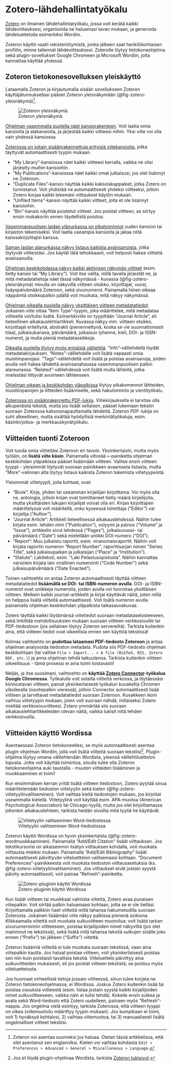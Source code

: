 # Zotero-lähdehallintatyökalu {#sec-zotero-lähdehallintatyökalu}

[Zotero](https://www.zotero.org/) on ilmainen lähdehallintatyökalu, jossa voit kerätä kaikki lähdeviittauksesi, organisoida ne haluamasi tavan mukaan, ja generoida lähdeluetteloita esimerkiksi Wordiin.

Zoteron käyttö vaatii rekisteröitymistä, jonka jälkeen saat henkilökohtaisen profiilin, minne tallennat lähdeviittauksesi. Zoterolle löytyy tietokoneohjelma sekä plugin-sovellukset Google Chromeen ja Microsoft Wordiin, joita kannattaa käyttää yhdessä.

## Zoteron tietokonesovelluksen yleiskäyttö {#sec-zoteron-tietokonesovelluksen-yleiskäyttö}

Lataamalla Zoteron ja kirjautumalla sisään sovellukseen Zoteron käyttäjätunnuksellasi pääset Zoteron yleisnäkymään (@fig-zotero-yleisnäkymä)[^zotero-1].

[^zotero-1]: Zoteron voi asentaa suomeksi jos haluaa. Oletan tässä artikkelissa, että olet asentanut sen englanniksi. Kielen voi vaihtaa kohdasta `Edit > Preferences > Advanced > General > Miscellaneous > Language`.

![Zoteron yleisnäkymä.](pics/zotero_yleisnäkymä.png){#fig-zotero-yleisnäkymä fig-alt="Kuvakaappaus Zoteron tietokoneohjelman yleisnäkymästä. Kuvassa vasemmalla laidalla on suuri kansiorakenne, keskellä on useita viittauksia, ja oikealla näkyy yhden esimerkkiviittauksen metadatatiedot."}

[Ohjelman vasemmalla puolella näet kansiorakenteen]{.underline}. Voit laatia omia kansioita ja alakansioita, ja järjestää kaikki viitteesi niihin. Yksi viite voi olla vain yhdessä kansiossa.

[Zoterossa on joitain sisäänrakennettuja erityisiä viitekansioita]{.underline}, jotka täyttyvät automaattisesti tyypin mukaan.

-   "My Library"-kansiossa näet kaikki viitteesi kerralla, vaikka ne olisi järjestty muihin kansioihin.
-   "My Publications"-kansiossa näet kaikki omat julkaisusi, jos olet lisännyt ne Zoteroon.
-   "Duplicate Files"-kansio näyttää kaikki kaksoiskappaleet, jotka Zotero on tunnistanut. Voit yhdistää ne automaattisesti yhdeksi viitteeksi, jolloin Zotero korjaa kaikki tekemäsi viittaukset käytön mukaan.
-   "Unfiled Items"-kansio näyttää kaikki viitteet, joita et ole lisännyt kansioihin.
-   "Bin"-kansio näyttää poistetut viitteet. Jos poistat viitteen, se siirtyy ensin roskakoriin ennen täydellistä poistoa.

[Vasemmanpuolisen laidan ylänurkassa on pikatoiminnot]{.underline} uuden kansion tai kirjaston tekemiseksi. Voit laatia useampia kansioita ja jakaa niitä kanssakirjoittajisi kanssa.

[Saman laidan alanurkassa näkyy listaus kaikista avainsanoista]{.underline}, jotka löytyvät viitteistäsi. Jos käytät tätä tehokkaasti, voit helposti hakea viitteitä avainsanoilla.

[Ohjelman keskikohdassa näkyy kaikki aktiivisen näkymän viitteet]{.underline} (esim. tietty kansio tai "My Library"). Voit itse valita, millä tavalla järjestät ne, ja mitä metadatatietoja näet tässä näkymässä - kuvassa (@fig-zotero-yleisnäkymä) minulla on näkyvillä viitteen otsikko, kirjoittajat, vuosi, lisäyspäivämäärä Zoteroon, sekä sivunumerot. Painamalla hiiren oikeaa näppäintä otsikkopalkin päällä voit muokata, mitä näkyy näkymässä.

[Ohjelman oikealla puolella näkyy yksittäisen viitteen metadatatiedot]{.underline}. Jokainen viite ottaa "Item Type"-tyypin, joka määrittelee, mitä metadataa viitteelle voi/tulisi lisätä. Esimerkkiviite on tyypiltään "Journal Article", eli tieteellinen aikakauslehtiartikkeli. Kuvassa näkyy mm. viitteen otsikko, kirjoittajat eriteltynä, abstrakti (pienennettynä, koska se vie suunnattomasti tilaa), julkaisukanava, päivämäärä, julkaisun lyhenne, kieli, DOI- ja ISSN-numerot, ja muita pieniä metadataseikkoja.

[Oikealla puolella löytyy myös erinäisiä välilehtiä]{.underline}. "Info"-välilehdellä löydät metadatakirjauksen. "Notes"-välilehdelle voit lisätä vapaasti omia muistiinpanojasi. "Tags"-välilehdellä voit lisätä ja poistaa avainsanoja, joiden avulla voit hakea lähdettä avainsanahaussa vasemmanpuolisen palkin alareunassa. "Related"-välilehdessä voit lisätä muita lähteitä, jotka mielestäsi liittyvät avoimeen lähteeseen.

[Ohjelman oikean ja keskikohdan yläpalkissa]{.underline} löytyy pikakomennot lähteiden, muistiinpanojen ja liitteiden lisäämiselle, sekä hakutoiminto ja vientityökalu.

[Zoterossa on sisäänrakennettu PDF-lukija]{.underline}. Viitekirjauksella ei tarvitse olla alkuperäistä tekstiä, mutta jos lisäät sellaisen, pääset lukemaan tekstin suoraan Zoterossa kaksoisnapauttamalla lähdettä. Zoteron PDF-lukija on suht alkeellinen, mutta sisältää hyödyllisiä merkintätyökaluja, esim. käsinkirjoitus- ja merkkauskynätyökalu.

## Viitteiden tuonti Zoteroon {#sec-viitteiden-tuonti-zoteroon}

Voit tuoda omia viitteitäsi Zoteroon eri tavoin. Yksinkertaisin, mutta myös työläin, on **lisätä viite käsin**. Painamalla vihreää `+`-painiketta ohjelman keskikohdan yläpalkissa pääset lisäämään viitteen. Valitse ensin viitteen tyyppi - yleisimmät löytyvät suoraan painikkeen avaamasta listasta, mutta "More"-valinnan alta löytyy listaus kaikista Zoteron tukemista viitetyypeistä.

Yleisimmät viitetyypit, joita kohtaat, ovat:

-   "Book": Kirja, yhden tai useamman kirjailijan kirjoittama. Voi myös olla ns. antologia, jolloin kirjan ovat toimittaneet tietty määrä kirjailijoita, mutta yksittäisten lukujen kirjailijat voivat olla eri. Kirjan kirjoittajien määrittelyssä voit määritellä, onko kyseessä toimittaja ("Editor") vai kirjailija ("Author").
-   "Journal Article": Artikkeli tieteellisessä aikakauslehdessä. Näihin tulee kirjata esim. lehden nimi ("Publication"), volyymi ja painos ("Volume" ja "Issue"), artikkelin sivut lehdessä ("Pages"), julkaisuvuosi- tai päivämäärä ("Date") sekä mielellään uniikki DOI-numero ("DOI").
-   "Report": Muu julkaistu raportti, esim. viranomaisraportit. Näihin voit kirjata raportin numeron "Report Number", raporttisarjan nimen "Series Title", sekä julkaisupaikan ja julkaisijan ("Place" ja "Institution").
-   "Statute": Lakiteksti, esim. "Laki Pelastusopistosta". Näihin kannattaa varsinkin kirjata lain virallinen numerointi ("Code Number") sekä julkaisupäivämäärä ("Date Enacted").

Toinen vaihtoehto on antaa Zoteron automaattisesti täyttää viitteen metadatatiedot **lisäämällä se DOI- tai ISBN-numeron avulla**. DOI- ja ISBN-numerot ovat uniikkeja numeroita, joiden avulla voi tunnistaa yksittäisen viitteen. Melkein kaikki journal-artikkelit ja kirjat käyttävät näitä, joten niillä on helppoa lisätä viitteitä automaattisesti. Voit lisätä numeron avulla painamalla ohjelman keskikohdan yläpalkista taikasauvakuvaa.

Zotero täyttää kaikki löytämänsä viitetiedot suoraan metadataselosteeseen, sekä linkittää mahdollisuuksien mukaan suoraan viitteen verkkosivuille tai PDF-tiedostoon (jos sellainen löytyy Zoteron servereiltä). Tarkista kuitenkin aina, että viitteen tiedot ovat oikeellisia ennen sen käyttöä tekstissä!

Kolmas vaihtoehto on **pudottaa lataamasi PDF-tiedosto Zoteroon** ja antaa ohjelman analysoida tiedoston metadata. Pudota siis PDF-tiedosto ohjelman keskikohtaan (tai valitse `File > Import... > A file (BibTeX, RIS, Zotero RDF, etc.)`) ja anna ohjelman tehdä taikuutensa. Tarkista kuitenkin viitteen oikeellisuus - tämä prosessi ei aina toimi loistavasti!

Neljäs, ja itse suosimani, vaihtoehto on **käyttää [Zotero Connector](https://chrome.google.com/webstore/detail/zotero-connector/ekhagklcjbdpajgpjgmbionohlpdbjgc)-työkalua Google Chromessa**. Työkalulla voit selailla viitteitä verkossa, ja löytäessäsi kiinnostavan viitteen, painat yksinkertaisesti työkalun kuvaketta Chromen yläoikealla (osoitepalkin vieressä), jolloin Connector automaattisesti lisää viitteen ja tarvittavat metadatatiedot suoraan Zoteroon. Kuvakkeen ikoni vaihtuu viitetyypin mukaan, joten voit suoraan nähdä, millaiseksi Zotero mieltää verkkosivuviitteesi. Zotero ymmärtää siis suoraan aikakauslehtiartikkeleiden olevan näitä, vaikka lukisit niitä lehden verkkosivuilla.

## Viitteiden käyttö Wordissa {#sec-viitteiden-käyttö-wordissa}

Asentaessasi Zoteron tietokoneellesi, se myös automaattisesti asentaa plugin-ohjelman Wordiin, jolla voit lisätä viitteitä suoraan tekstiisi[^zotero-2]. Plugin-ohjelma löytyy omana välilehtenään Wordista, yleensä välilehtiluettelon lopusta. Jotta voit käyttää toimintoa, sinulla tulee olla Zoteron tietokoneohjelma auki taustalla - muuten viitteiden lisääminen ja muokkaaminen ei toimi!

[^zotero-2]: Jos et löydä plugin-ohjelmaa Wordista, tarkista [Zoteron tukisivut](https://www.zotero.org/support/word_processor_plugin_installation).

Kun ensimmäisen kerran yrität lisätä viitteen tiedostoon, Zotero pyytää sinua määrittelemään tiedoston viitetyylin sekä kielen (@fig-zotero-viitetyylinvalitseminen). Voit vaihtaa kieliä tiedostojen mukaan, jos kirjoitat useammalla kielellä. Viitetyylinä voit käyttää esim. APA-muotoa (American Psychological Association) tai Chicago-tyyliä, mutta jos olet kirjoittamassa johonkin aikakauslehteen, tarkista heidän sivuilta mitä tyyliä he käyttävät.

![Viitetyylin valitseminen Word-tiedostossa](pics/zotero_viitetyylinvalitseminen.png){#fig-zotero-viitetyylinvalitseminen fig-alt="Kuvakaappaus Zoteron viitetyylin valitsemisen ikkunasta. Valittuna viitetyylinä on APA-muoto, ja kielenä on englanti."}

Zoteron käyttö Wordissa on hyvin yksinkertaista (@fig-zotero-wordmuokkaaminen). Painamalla "Add/Edit Citation" lisäät viittauksen. Jos tekstikursorisi on aikaisemmin lisätyn viittauksen kohdalla, voit muokata viittausta mielesi mukaan. Painamalla "Add/Edit Bibliography" lisäät automaattisesti päivittyvän viiteluettelon valitsemaasi kohtaan. "Document Preferences"-painikkeesta voit muokata tiedoston viittausasetuksia (ks. @fig-zotero-viitetyylinvalitseminen). Jos viittaukset eivät jostain syystä päivity automaattisesti, voit painaa "Refresh"-painiketta.

![Zotero-pluginin käyttö Wordissa](pics/zotero_wordmuokkaaminen.png){#fig-zotero-wordmuokkaaminen fig-alt="Kuvakaappaus Word-tiedostossa. Ohjelmassa on auki Zotero-välilehti sekä Zoteron punainen viitteiden lisäämisen palkki. Palkilla on auki viitteen muokkausikkuna. Tiedostossa on kaksi sulkuviitettä, sekä vielä tyhjä viite."}

Kun lisäät viitteen tai muokkaat valmista viitettä, Zotero avaa punaisen viitepalkin. Voit siirtää palkin haluamaasi kohtaan, jotta se ei ole tielläsi. Kirjoittamalla palkkiin haet viitteitä millä tahansa hakumetodilla suoraan Zoterosta. Jokainen lisäämäsi viite näkyy palkissa pienenä soikiona. Klikkaamalla viitettä voit muokata sulkuviitteen muotoilua: voit lisätä tarkan sivunumeroinnin viitteeseen, poistaa kirjailijoiden nimet näkyviltä (jos olet maininnut ne tekstissä), sekä lisätä mitä tahansa tekstiä sulkujen sisälle joko ennen ("Prefix") tai jälkeen ("Suffix") viitettä.

Zoteron lisäämiä viitteitä ei tule muokata suoraan tekstissä, vaan aina viitepalkin kautta. Jos haluat poistaa viitteen, voit yksinkertaisesti poistaa sen niin kuin poistaisit tavallista tekstiä. Viiteluettelo päivittyy aina sulkuviitteiden mukaisesti, eli jos poistat viitteen tekstistä, se poistuu myös viiteluettelosta.

Jos huomaat virheellisiä tietoja jossain viitteessä, sinun tulee korjata ne Zoteron tietokoneohjelmassa, ei Wordissa. Joskus Zotero kuitenkin lisää tai poistaa osuuksia viitteestä (esim. listaa jostain syystä kaikki kirjailijoiden nimet sulkuviitteeseen, vaikka näin ei tulisi tehdä). Kokeile ensin sulkea ja avata sekä Word-tiedosto että Zotero uudelleen, painaen myös "Refresh"-nappia. Jos ongelma vielä esiintyy, tarkista Zoterossa, että viitteen tyyppi on oikea (viitemuotoilu määrittyy tyypin mukaan). Jos kumpikaan ei toimi, voit 1) hyväksyä kohtalosi, 2) vaihtaa viitemuotoa, tai 3) manuaalisesti lisätä ongelmalliset viitteet tekstiisi.
